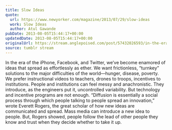 ```yaml
---
title: Slow Ideas
quote:
  url: https://www.newyorker.com/magazine/2013/07/29/slow-ideas
  work: Slow Ideas
  author: Atul Gawande
pubDate: 2013-08-05T15:44:17+00:00
updatedDate: 2013-08-05T15:44:17+00:00
originalUrl: https://stream.anglepoised.com/post/57432026593/in-the-era-of-the-iphone-facebook-and-twitter
source: tumblr stream
---
```


In the era of the iPhone, Facebook, and Twitter, we’ve become enamored of ideas that spread as effortlessly as ether. We want frictionless, “turnkey” solutions to the major difficulties of the world—hunger, disease, poverty. We prefer instructional videos to teachers, drones to troops, incentives to institutions. People and institutions can feel messy and anachronistic. They introduce, as the engineers put it, uncontrolled variability. But technology and incentive programs are not enough. “Diffusion is essentially a social process through which people talking to people spread an innovation,” wrote Everett Rogers, the great scholar of how new ideas are communicated and spread. Mass media can introduce a new idea to people. But, Rogers showed, people follow the lead of other people they know and trust when they decide whether to take it up.
